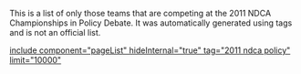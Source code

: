 This is a list of only those teams that are competing at the 2011 NDCA Championships in Policy Debate. It was automatically generated using tags and is not an official list.


[[include component="pageList" hideInternal="true" tag="2011 ndca policy" limit="10000" ]]
